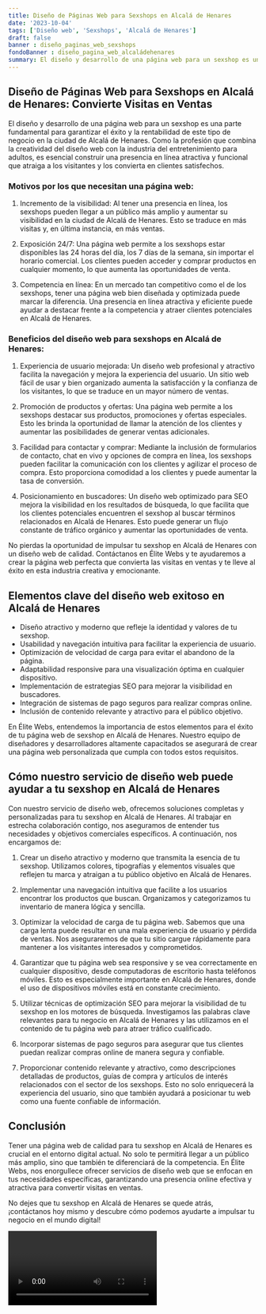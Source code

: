 ```yaml
---
title: Diseño de Páginas Web para Sexshops en Alcalá de Henares
date: '2023-10-04'
tags: ['Diseño web', 'Sexshops', 'Alcalá de Henares']
draft: false
banner : diseño_paginas_web_sexshops
fondoBanner : diseño_pagina_web_alcaládehenares
summary: El diseño y desarrollo de una página web para un sexshop es una parte fundamental para garantizar el éxito y la rentabilidad de este tipo de negocio en la ciudad de Alcalá de Henares. Como la profesión que combina la creatividad del diseño web con la industria del entretenimiento para adultos, es esencial construir una presencia en línea atractiva y funcional que atraiga a los visitantes y los convierta en clientes satisfechos.
---
```


## Diseño de Páginas Web para Sexshops en Alcalá de Henares: Convierte Visitas en Ventas

El diseño y desarrollo de una página web para un sexshop es una parte fundamental para garantizar el éxito y la rentabilidad de este tipo de negocio en la ciudad de Alcalá de Henares. Como la profesión que combina la creatividad del diseño web con la industria del entretenimiento para adultos, es esencial construir una presencia en línea atractiva y funcional que atraiga a los visitantes y los convierta en clientes satisfechos.

### Motivos por los que necesitan una página web:

1. Incremento de la visibilidad: Al tener una presencia en línea, los sexshops pueden llegar a un público más amplio y aumentar su visibilidad en la ciudad de Alcalá de Henares. Esto se traduce en más visitas y, en última instancia, en más ventas.

2. Exposición 24/7: Una página web permite a los sexshops estar disponibles las 24 horas del día, los 7 días de la semana, sin importar el horario comercial. Los clientes pueden acceder y comprar productos en cualquier momento, lo que aumenta las oportunidades de venta.

3. Competencia en línea: En un mercado tan competitivo como el de los sexshops, tener una página web bien diseñada y optimizada puede marcar la diferencia. Una presencia en línea atractiva y eficiente puede ayudar a destacar frente a la competencia y atraer clientes potenciales en Alcalá de Henares.

### Beneficios del diseño web para sexshops en Alcalá de Henares:

1. Experiencia de usuario mejorada: Un diseño web profesional y atractivo facilita la navegación y mejora la experiencia del usuario. Un sitio web fácil de usar y bien organizado aumenta la satisfacción y la confianza de los visitantes, lo que se traduce en un mayor número de ventas.

2. Promoción de productos y ofertas: Una página web permite a los sexshops destacar sus productos, promociones y ofertas especiales. Esto les brinda la oportunidad de llamar la atención de los clientes y aumentar las posibilidades de generar ventas adicionales.

3. Facilidad para contactar y comprar: Mediante la inclusión de formularios de contacto, chat en vivo y opciones de compra en línea, los sexshops pueden facilitar la comunicación con los clientes y agilizar el proceso de compra. Esto proporciona comodidad a los clientes y puede aumentar la tasa de conversión.

4. Posicionamiento en buscadores: Un diseño web optimizado para SEO mejora la visibilidad en los resultados de búsqueda, lo que facilita que los clientes potenciales encuentren el sexshop al buscar términos relacionados en Alcalá de Henares. Esto puede generar un flujo constante de tráfico orgánico y aumentar las oportunidades de venta.

No pierdas la oportunidad de impulsar tu sexshop en Alcalá de Henares con un diseño web de calidad. Contáctanos en Élite Webs y te ayudaremos a crear la página web perfecta que convierta las visitas en ventas y te lleve al éxito en esta industria creativa y emocionante.

<GifSeo />

<Cta />

## Elementos clave del diseño web exitoso en Alcalá de Henares

- Diseño atractivo y moderno que refleje la identidad y valores de tu sexshop.
- Usabilidad y navegación intuitiva para facilitar la experiencia de usuario.
- Optimización de velocidad de carga para evitar el abandono de la página.
- Adaptabilidad responsive para una visualización óptima en cualquier dispositivo.
- Implementación de estrategias SEO para mejorar la visibilidad en buscadores.
- Integración de sistemas de pago seguros para realizar compras online.
- Inclusión de contenido relevante y atractivo para el público objetivo.

En Élite Webs, entendemos la importancia de estos elementos para el éxito de tu página web de sexshop en Alcalá de Henares. Nuestro equipo de diseñadores y desarrolladores altamente capacitados se asegurará de crear una página web personalizada que cumpla con todos estos requisitos.

## Cómo nuestro servicio de diseño web puede ayudar a tu sexshop en Alcalá de Henares

Con nuestro servicio de diseño web, ofrecemos soluciones completas y personalizadas para tu sexshop en Alcalá de Henares. Al trabajar en estrecha colaboración contigo, nos aseguramos de entender tus necesidades y objetivos comerciales específicos. A continuación, nos encargamos de:

1. Crear un diseño atractivo y moderno que transmita la esencia de tu sexshop. Utilizamos colores, tipografías y elementos visuales que reflejen tu marca y atraigan a tu público objetivo en Alcalá de Henares.

2. Implementar una navegación intuitiva que facilite a los usuarios encontrar los productos que buscan. Organizamos y categorizamos tu inventario de manera lógica y sencilla.

3. Optimizar la velocidad de carga de tu página web. Sabemos que una carga lenta puede resultar en una mala experiencia de usuario y pérdida de ventas. Nos aseguraremos de que tu sitio cargue rápidamente para mantener a los visitantes interesados y comprometidos.

4. Garantizar que tu página web sea responsive y se vea correctamente en cualquier dispositivo, desde computadoras de escritorio hasta teléfonos móviles. Esto es especialmente importante en Alcalá de Henares, donde el uso de dispositivos móviles está en constante crecimiento.

5. Utilizar técnicas de optimización SEO para mejorar la visibilidad de tu sexshop en los motores de búsqueda. Investigamos las palabras clave relevantes para tu negocio en Alcalá de Henares y las utilizamos en el contenido de tu página web para atraer tráfico cualificado.

6. Incorporar sistemas de pago seguros para asegurar que tus clientes puedan realizar compras online de manera segura y confiable.

7. Proporcionar contenido relevante y atractivo, como descripciones detalladas de productos, guías de compra y artículos de interés relacionados con el sector de los sexshops. Esto no solo enriquecerá la experiencia del usuario, sino que también ayudará a posicionar tu web como una fuente confiable de información.

## Conclusión

Tener una página web de calidad para tu sexshop en Alcalá de Henares es crucial en el entorno digital actual. No solo te permitirá llegar a un público más amplio, sino que también te diferenciará de la competencia. En Élite Webs, nos enorgullece ofrecer servicios de diseño web que se enfocan en tus necesidades específicas, garantizando una presencia online efectiva y atractiva para convertir visitas en ventas.

No dejes que tu sexshop en Alcalá de Henares se quede atrás, ¡contáctanos hoy mismo y descubre cómo podemos ayudarte a impulsar tu negocio en el mundo digital!

<Video />

<CtaBot job='Sexshops' city='Alcalá de Henares'/>

<Gmaps query='Alcalá de Henares+españa+maps' />